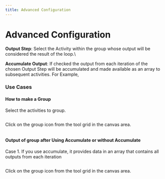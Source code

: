 ```yaml
---
title: Advanced Configuration
---
```


# Advanced Configuration

**Output Step**: Select the Activity within the group whose output will be considered the result of the loop.\

**Accumulate Output**: If checked the output from each iteration of the chosen Output Step will be accumulated and made available as an array to subsequent activities. For Example,

### Use Cases&#x20;

#### How to make a Group&#x20;

Select the activities to group.

<div align="left">
  <figure>
    <img src="/img/assets/image-(32).png" alt=""></img>
    <figcaption></figcaption>
  </figure>
</div>

Click on the group icon from the tool grid in the canvas area.

<figure>
  <img src="/img/assets/image-(33).png" alt=""></img>
  <figcaption></figcaption>
</figure>

#### Output of group after Using Accumulate or without Accumulate

Case 1. If you use accumulate, it provides data in an array that contains all outputs from each iteration

<figure>
  <img src="/img/assets/image-(34).png" alt=""></img>
  <figcaption></figcaption>
</figure>

Click on the group icon from the tool grid in the canvas area.

<figure>
  <img src="/img/assets/image-(35).png" alt=""></img>
  <figcaption></figcaption>
</figure>
